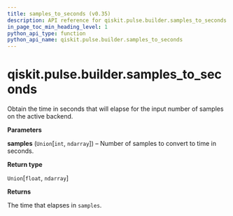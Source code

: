 ```yaml
---
title: samples_to_seconds (v0.35)
description: API reference for qiskit.pulse.builder.samples_to_seconds in qiskit v0.35
in_page_toc_min_heading_level: 1
python_api_type: function
python_api_name: qiskit.pulse.builder.samples_to_seconds
---
```


<span id="qiskit-pulse-builder-samples-to-seconds" />

# qiskit.pulse.builder.samples\_to\_seconds

<Function id="qiskit.pulse.builder.samples_to_seconds" isDedicatedPage={true} github="https://github.com/qiskit/qiskit/tree/stable/0.20/qiskit/pulse/builder.py" signature="samples_to_seconds(samples)">
  Obtain the time in seconds that will elapse for the input number of samples on the active backend.

  **Parameters**

  **samples** (`Union`\[`int`, `ndarray`]) – Number of samples to convert to time in seconds.

  **Return type**

  `Union`\[`float`, `ndarray`]

  **Returns**

  The time that elapses in `samples`.
</Function>

